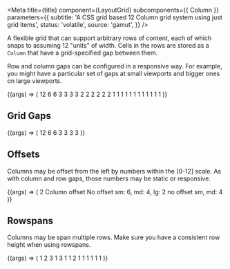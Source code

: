

<Meta
  title={title}
  component={LayoutGrid}
  subcomponents={{ Column }}
  parameters={{
    subtitle: 'A CSS grid based 12 Column grid system using just grid items',
    status: 'volatile',
    source: 'gamut',
  }}
/>

A flexible grid that can support arbitrary rows of content, each of
which snaps to assuming 12 "units" of width. Cells in the rows are
stored as a `Column` that have a grid-specified gap
between them.

Row and column gaps can be configured in a responsive way. For example, you might
have a particular set of gaps at small viewports and bigger ones on large viewports.

<Canvas>
  <Story
    name="LayoutGrid"
    args={{ rowGap: { xs: 'sm', lg: 'lg' }, columnGap: { xs: 'sm', lg: 'lg' } }}
  >
    {(args) => (
      <LayoutGrid {...args}>
        <Column size={12}>
          <ExampleBox>12</ExampleBox>
        </Column>
        <Column size={6}>
          <ExampleBox>6</ExampleBox>
        </Column>
        <Column size={6}>
          <ExampleBox>6</ExampleBox>
        </Column>
        <Column size={3}>
          <ExampleBox>3</ExampleBox>
        </Column>
        <Column size={3}>
          <ExampleBox>3</ExampleBox>
        </Column>
        <Column size={3}>
          <ExampleBox>3</ExampleBox>
        </Column>
        <Column size={3}>
          <ExampleBox>3</ExampleBox>
        </Column>
        <Column size={2}>
          <ExampleBox>2</ExampleBox>
        </Column>
        <Column size={2}>
          <ExampleBox>2</ExampleBox>
        </Column>
        <Column size={2}>
          <ExampleBox>2</ExampleBox>
        </Column>
        <Column size={2}>
          <ExampleBox>2</ExampleBox>
        </Column>
        <Column size={2}>
          <ExampleBox>2</ExampleBox>
        </Column>
        <Column size={2}>
          <ExampleBox>2</ExampleBox>
        </Column>
        <Column size={1}>
          <ExampleBox>1</ExampleBox>
        </Column>
        <Column size={1}>
          <ExampleBox>1</ExampleBox>
        </Column>
        <Column size={1}>
          <ExampleBox>1</ExampleBox>
        </Column>
        <Column size={1}>
          <ExampleBox>1</ExampleBox>
        </Column>
        <Column size={1}>
          <ExampleBox>1</ExampleBox>
        </Column>
        <Column size={1}>
          <ExampleBox>1</ExampleBox>
        </Column>
        <Column size={1}>
          <ExampleBox>1</ExampleBox>
        </Column>
        <Column size={1}>
          <ExampleBox>1</ExampleBox>
        </Column>
        <Column size={1}>
          <ExampleBox>1</ExampleBox>
        </Column>
        <Column size={1}>
          <ExampleBox>1</ExampleBox>
        </Column>
        <Column size={1}>
          <ExampleBox>1</ExampleBox>
        </Column>
        <Column size={1}>
          <ExampleBox>1</ExampleBox>
        </Column>
      </LayoutGrid>
    )}
  </Story>
</Canvas>

<Props story="LayoutGrid" of={LayoutGrid} />

## Grid Gaps

<Canvas>
  <Story name="Grid Gaps" args={{ rowGap: 'sm', columnGap: 'sm' }}>
    {(args) => (
      <LayoutGrid {...args}>
        <Column size={12}>
          <ExampleBox>12</ExampleBox>
        </Column>
        <Column size={6}>
          <ExampleBox>6</ExampleBox>
        </Column>
        <Column size={6}>
          <ExampleBox>6</ExampleBox>
        </Column>
        <Column size={3}>
          <ExampleBox>3</ExampleBox>
        </Column>
        <Column size={3}>
          <ExampleBox>3</ExampleBox>
        </Column>
        <Column size={3}>
          <ExampleBox>3</ExampleBox>
        </Column>
        <Column size={3}>
          <ExampleBox>3</ExampleBox>
        </Column>
      </LayoutGrid>
    )}
  </Story>
</Canvas>

## Offsets

Columns may be offset from the left by numbers within the [0-12] scale.
As with column and row gaps, those numbers may be static or responsive.

<Canvas>
  <Story name="Column Offsets">
    {(args) => (
      <LayoutGrid rowGap="sm" columnGap="sm">
        <Column offset={2} size={4}>
          <ExampleBox>2 Column offset</ExampleBox>
        </Column>
        <Column size={2}>
          <ExampleBox />
        </Column>
        <Column size={2}>
          <ExampleBox />
        </Column>
        <Column size={4}>
          <ExampleBox>No offset</ExampleBox>
        </Column>
        <Column size={8}>
          <ExampleBox />
        </Column>
        <Column offset={{ xs: 6, md: 4, lg: 2 }} size={6}>
          <ExampleBox>sm: 6, md: 4, lg: 2</ExampleBox>
        </Column>
        <Column offset={{ xs: 0, md: 4 }} size={6}>
          <ExampleBox>no offset sm, md: 4</ExampleBox>
        </Column>
      </LayoutGrid>
    )}
  </Story>
</Canvas>

## Rowspans

Columns may be span multiple rows. Make sure you have a consistent row height when using rowspans.

<Canvas>
  <Story name="Column Rowspans">
    {(args) => (
      <LayoutGrid columnGap="sm" rowGap="sm">
        <Column size={3}>
          <ExampleBox>1</ExampleBox>
        </Column>
        <Column rowspan={2} size={3}>
          <ExampleBox>2</ExampleBox>
        </Column>
        <Column rowspan={3} size={3}>
          <ExampleBox>3</ExampleBox>
        </Column>
        <Column size={3}>
          <ExampleBox>1</ExampleBox>
        </Column>
        <Column rowspan={3} size={3}>
          <ExampleBox>3</ExampleBox>
        </Column>
        <Column size={3}>
          <ExampleBox>1</ExampleBox>
        </Column>
        <Column size={3}>
          <ExampleBox>1</ExampleBox>
        </Column>
        <Column rowspan={2} size={3}>
          <ExampleBox>2</ExampleBox>
        </Column>
        <Column size={3}>
          <ExampleBox>1</ExampleBox>
        </Column>
        <Column size={3}>
          <ExampleBox>1</ExampleBox>
        </Column>
        <Column size={3}>
          <ExampleBox>1</ExampleBox>
        </Column>
        <Column size={3}>
          <ExampleBox>1</ExampleBox>
        </Column>
        <Column size={3}>
          <ExampleBox>1</ExampleBox>
        </Column>
        <Column size={3}>
          <ExampleBox>1</ExampleBox>
        </Column>
      </LayoutGrid>
    )}
  </Story>
</Canvas>
